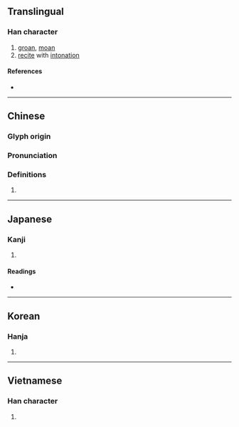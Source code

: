 {{character info/new}}
{{also|呷}}
==Translingual==

===Han character===
{{Han char|rn=30|rad=口|as=05|sn=8|four=65006|canj=RLWL|ids=⿰口申}}

# [[groan]], [[moan]]
# [[recite]] with [[intonation]]

====References====
* {{Han ref|kx=0183.130|dkj=03470|dj=0402.130|hdz=10600.030|uh=547B|ud=21627|bh=A944|bd=43332}}

----

==Chinese==
{{zh-forms}}

===Glyph origin===
{{Han etym}}

===Pronunciation===
{{zh-pron
|m=shēn
|c=san1
|h=pfs=
|md=
|mn=ml:sin/chhan
|mn_note=sin - literary; chhan - vernacular
|w=
|mc=y
|oc=y
|cat=
}}

===Definitions===
{{zh-hanzi}}

# {{rfdef|lang=zh}}

----

==Japanese==

===Kanji===
{{ja-kanji|grade=|rs=口05}}

# {{defn|lang=ja|sort=口05}}

====Readings====
* {{ja-readings|on=[[しん]] (shin)|kun=[[うたう]] (utau), [[うめく]] (umeku)}}

----

==Korean==

===Hanja===
{{ko-hanja|hangeul=신|rv=sin|mr=sin}}

# {{defn|lang=ko|sort=口05}}

----

==Vietnamese==

===Han character===
{{vi-hantu|[[thân]]|rs=口05}}

# {{defn|lang=vi}}